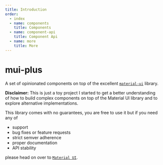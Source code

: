 ```yaml
---
title: Introduction
order:
  - index
  - name: components
    title: Components
  - name: component-api
    title: Component Api
  - name: more
    title: More
---
```


# mui-plus

A set of opinionated components on top of the excellent [`material-ui`](https://material-ui.com/) library.

**Disclaimer:** This is just a toy project I started to get a better understanding of how to build complex components on top of the Material UI library and to explore alternative implementations.

This library comes with no guarantees, you are free to use it but if you need any of

- support
- bug fixes or feature requests
- strict semver adherence
- proper documentation
- API stability

please head on over to [`Material UI`](https://material-ui.com/).
